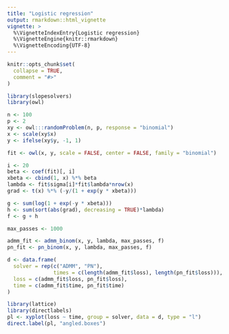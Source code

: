```yaml
---
title: "Logistic regression"
output: rmarkdown::html_vignette
vignette: >
  %\VignetteIndexEntry{Logistic regression}
  %\VignetteEngine{knitr::rmarkdown}
  %\VignetteEncoding{UTF-8}
---
```


```r
knitr::opts_chunk$set(
  collapse = TRUE,
  comment = "#>"
)
```

```r
library(slopesolvers)
library(owl)
```


```r
n <- 100
p <- 2
xy <- owl:::randomProblem(n, p, response = "binomial")
x <- scale(xy$x)
y <- ifelse(xy$y, -1, 1)

fit <- owl(x, y, scale = FALSE, center = FALSE, family = "binomial")

i <- 20
beta <- coef(fit)[, i]
xbeta <- cbind(1, x) %*% beta
lambda <- fit$sigma[i]*fit$lambda*nrow(x)
grad <- t(x) %*% (-y/(1 + exp(y * xbeta)))

g <- sum(log(1 + exp(-y * xbeta)))
h <- sum(sort(abs(grad), decreasing = TRUE)*lambda)
f <- g + h

max_passes <- 1000

admm_fit <- admm_binom(x, y, lambda, max_passes, f)
pn_fit <- pn_binom(x, y, lambda, max_passes, f)

d <- data.frame(
  solver = rep(c("ADMM", "PN"), 
               times = c(length(admm_fit$loss), length(pn_fit$loss))),
  loss = c(admm_fit$loss, pn_fit$loss),
  time = c(admm_fit$time, pn_fit$time)
)

library(lattice)
library(directlabels)
pl <- xyplot(loss ~ time, group = solver, data = d, type = "l")
direct.label(pl, "angled.boxes")
```

